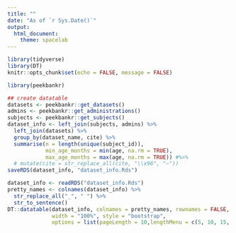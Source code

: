 ```yaml
---
title: ""
date: "As of `r Sys.Date()`"
output:
  html_document:
    theme: spacelab
---
```


<style>
.main-container {
    width: 100%;
    max-width: unset;
}
</style>

```r
library(tidyverse)
library(DT)
knitr::opts_chunk$set(echo = FALSE, message = FALSE)
```

```r
library(peekbankr)

## create datatable
datasets <- peekbankr::get_datasets()
admins <- peekbankr::get_administrations()
subjects <- peekbankr::get_subjects()
dataset_info <- left_join(subjects, admins) %>%
  left_join(datasets) %>%
  group_by(dataset_name, cite) %>%
  summarise(n = length(unique(subject_id)), 
            min_age_months = min(age, na.rm = TRUE), 
            max_age_months = max(age, na.rm = TRUE)) #%>%
  # mutate(cite = str_replace_all(cite, "\\x96", "–"))
saveRDS(dataset_info, "dataset_info.Rds")
```

```r
dataset_info <- readRDS("dataset_info.Rds")
pretty_names <- colnames(dataset_info) %>%
  str_replace_all("_", " ") %>%
  str_to_sentence()
DT::datatable(dataset_info, colnames = pretty_names, rownames = FALSE,
              width = "100%", style = "bootstrap",
              options = list(pageLength = 10,lengthMenu = c(5, 10, 15, 20)))
```


